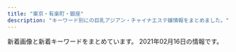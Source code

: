```yaml
---
title: "東京・有楽町・銀座"
description: "キーワード別にの巨乳アジアン・チャイナエステ嬢情報をまとめました。"
---
```


新着画像と新着キーワードをまとめています。
2021年02月16日の情報です。

<DmmAffiliateIns />
<KeywordTable
  shops={
    [
    {
        "url": "https://aroma.tyo.cm/",
        "img_links": [],
        "station": "\u8305\u5834\u753a\u99c510\u756a\u51fa\u53e3",
        "name": "\u6975\u4e0a\u30e1\u30f3\u30ba\u30a2\u30ed\u30de\u65e5\u672c\u6a4b",
        "keywords": {}
    },
    {
        "name": "\u30e9\u30d5\u30a3\u30fc\u30eb",
        "keywords": {},
        "station": "\u65b0\u65e5\u672c\u6a4b\u99c55\u756a\u51fa\u53e3",
        "url": "http://s-este.net/",
        "img_links": []
    },
    {
        "url": "http://koikst.xyz/",
        "keywords": {
            "E": 3,
            "89": 3,
            "85": 2,
            "C": 2
        },
        "img_links": [
            "http://sunflower.jp.net/3.jpg",
            "http://koikst.xyz/_src/20886231/_dsf0770_pp.jpg",
            "http://koikst.xyz/_src/20886062/index_35.png",
            "http://koikst.xyz/_src/20885836/sign.jpg",
            "http://koikst.xyz/_src/20885845/up.png",
            "http://koikst.xyz/_src/20886006/wechatimg36.jpg",
            "http://koikst.xyz/_src/20886063/index_36.png",
            "http://koikst.xyz/_src/20886300/media-20170919.jpg",
            "http://koikst.xyz/_src/20886092/therapist-ito.jpg",
            "http://koikst.xyz/_src/20886008/_k3_6019.jpg",
            "http://koikst.xyz/_src/20886005/wechatimg35.jpg",
            "http://koikst.xyz/_src/21089124/img20180325193504865361.png",
            "http://koikst.xyz/_src/20886283/img20170527114635169213.png",
            "http://koikst.xyz/_src/20886064/index_37.png",
            "http://koikst.xyz/_src/20886065/index_38.png",
            "http://koikst.xyz/_src/20886211/07958eda583eff2b24876adf03c0a434.jpg",
            "http://koikst.xyz/_src/51067440/wechatimg723.jpg",
            "http://koikst.xyz/_src/20885811/up.png",
            "http://koikst.xyz/_src/20886287/9c88380aa0315ec9292225a3223d62d9.jpg",
            "http://koikst.xyz/_src/20886122/up.png",
            "http://koikst.xyz/_src/20886009/img_2917.jpg",
            "http://sunflower.jp.net/2.jpg",
            "http://sunflower.jp.net/1.jpg",
            "http://koikst.xyz/_src/20886019/up.png",
            "http://koikst.xyz/_src/20886060/index_33.png",
            "http://koikst.xyz/_src/20885828/up.png",
            "http://koikst.xyz/_src/20886007/_k3_6020.jpg",
            "http://koikst.xyz/_src/20886010/img_3017.jpg",
            "http://koikst.xyz/_src/51067435/wechatimg725.jpg",
            "http://koikst.xyz/_src/51067433/wechatimg726.jpg",
            "http://koikst.xyz/_src/20886308/t02200330_0640096013249885015.jpg",
            "http://koikst.xyz/_src/20886103/up.png",
            "http://koikst.xyz/_src/20886303/07958eda583eff2b24876adf03c0a434.jpg",
            "http://koikst.xyz/_src/20886111/_dsf0778_pp.jpg",
            "http://koikst.xyz/_src/20886061/index_34.png",
            "http://koikst.xyz/_src/20886235/t02200330_0640096013249885015.jpg",
            "http://koikst.xyz/_src/20886233/906ab10dd05fdcaee1fa99bd6e5779ea.jpg",
            "http://koikst.xyz/_src/20886310/wechatimg405.jpg",
            "http://koikst.xyz/_src/20886305/therapist-ito.jpg",
            "http://koikst.xyz/_src/20886148/therapist-ito.jpg",
            "http://koikst.xyz/_src/20886229/_dsf0778_pp.jpg",
            "http://koikst.xyz/_src/20886222/up.png",
            "http://koikst.xyz/_src/20885809/www.cman.png",
            "http://koikst.xyz/_src/20886059/sign.png",
            "http://koikst.xyz/_src/20886058/sign.png",
            "http://koikst.xyz/_src/20886066/slider2.png",
            "http://koikst.xyz/_src/51067437/wechatimg724.jpg",
            "http://koikst.xyz/_src/20886035/up.png",
            "http://koikst.xyz/_src/20885997/up.png",
            "http://sunflower.jp.net/6.jpg",
            "http://sunflower.jp.net/5.jpg",
            "http://koikst.xyz/_src/20991736/t02200330_0640096013249885015.jpg"
        ],
        "name": "\u60a0",
        "station": "JR\u6771\u4eac\u99c5\u516b\u91cd\u6d32\u53e3"
    },
    {
        "img_links": [
            "http://prime-relax.work/sp/img/add.jpg",
            "http://prime-relax.work/img/mo.png",
            "http://prime-relax.work/img/sta4.jpg",
            "http://prime-relax.work/sp/img/sta14.jpg",
            "http://prime-relax.work/sp/img/sta4.jpg",
            "http://prime-relax.work/img/st07.jpg",
            "http://prime-relax.work/img/sys.jpg",
            "http://prime-relax.work/img/st4.jpg",
            "http://prime-relax.work/sp/img/sta13.jpg",
            "http://prime-relax.work/sp/img/tel.jpg",
            "http://prime-relax.work/img/sta7.jpg",
            "http://prime-relax.work/img/st14.jpg",
            "http://prime-relax.work/img/st7.jpg",
            "http://prime-relax.work/img/sta5.jpg",
            "http://prime-relax.work/img/link20067.jpg",
            "http://prime-relax.work/img/link-.jpg",
            "http://prime-relax.work/img/head.jpg",
            "http://prime-relax.work/sp/img/botton.jpg",
            "http://prime-relax.work/img/body-.jpg",
            "http://prime-relax.work/sp/img/add3.jpg",
            "http://prime-relax.work/sp/img/sys.jpg",
            "http://prime-relax.work/sp/img/sta5.jpg",
            "http://prime-relax.work/sp/img/p-8.jpg",
            "http://prime-relax.work/sp/img/sta8.jpg",
            "http://prime-relax.work/img/st13.jpg",
            "http://prime-relax.work/sp/img/t-r.jpg",
            "http://prime-relax.work/img/sta14.jpg",
            "http://prime-relax.work/img/st013.jpg",
            "http://prime-relax.work/img/IMG_1709.jpg",
            "http://prime-relax.work/img/st9.jpg",
            "http://prime-relax.work/sp/img/t-s.jpg",
            "http://prime-relax.work/img/st11.jpg",
            "http://prime-relax.work/img/sta9.jpg",
            "http://prime-relax.work/sp/img/t-t.jpg",
            "http://prime-relax.work/sp/img/tit.jpg",
            "http://prime-relax.work/img/sta11.jpg",
            "http://prime-relax.work/img/link10033.jpg",
            "http://prime-relax.work/sp/img/pic.jpg",
            "http://prime-relax.work/img/st12.jpg",
            "http://prime-relax.work/sp/img/cam.jpg",
            "http://prime-relax.work/img/sta12.jpg",
            "http://prime-relax.work/sp/img/sta9.jpg",
            "http://prime-relax.work/sp/img/t-o.jpg",
            "http://prime-relax.work/img/bottom.png",
            "http://prime-relax.work/img/st04.jpg",
            "http://prime-relax.work/sp/img/pc.jpg",
            "http://prime-relax.work/sp/img/sta7.jpg",
            "http://prime-relax.work/sp/img/p-7.jpg",
            "http://prime-relax.work/img/st8.jpg",
            "http://prime-relax.work/img/eve.jpg",
            "http://prime-relax.work/img/sta13.jpg",
            "http://prime-relax.work/img/sta8.jpg",
            "http://prime-relax.work/img/st08.jpg",
            "http://prime-relax.work/img/IMG_1667.jpg",
            "http://prime-relax.work/img/link300100.jpg",
            "http://prime-relax.work/sp/img/info.jpg",
            "http://prime-relax.work/sp/img/sta12.jpg",
            "http://prime-relax.work/sp/img/sta11.jpg",
            "http://prime-relax.work/img/IMG_1675.jpg",
            "http://prime-relax.work/sp/img/time.jpg",
            "http://prime-relax.work/sp/img/add2.jpg",
            "http://prime-relax.work/sp/img/p-9.jpg",
            "http://prime-relax.work/img/st014.jpg",
            "http://prime-relax.work/img/st5.jpg",
            "http://prime-relax.work/img/bottom-.png",
            "http://prime-relax.work/img/IMG_1699.jpg",
            "http://prime-relax.work/sp/img/t-a.jpg"
        ],
        "keywords": {
            "86": 7,
            "C": 7,
            "84": 5,
            "D": 10,
            "E": 1,
            "82": 1,
            "87": 4,
            "88": 1
        },
        "url": "http://prime-relax.work/",
        "name": "PRIME\u30fb\u30d7\u30e9\u30a4\u30e0",
        "station": "\u99ac\u55b0\u753a\u99c51\u756a\u51fa\u53e3"
    },
    {
        "name": "Angel Love",
        "keywords": {
            "D": 20,
            "87": 10,
            "86": 5,
            "85": 5
        },
        "station": "\u9280\u5ea7\u99c5A5\u51fa\u53e3",
        "img_links": [
            "https://angel-love.tyo.cm/images/news_bj3.jpg",
            "https://angel-love.tyo.cm/images/s1.jpg",
            "https://angel-love.tyo.cm/images/info.jpg",
            "https://angel-love.tyo.cm/images/news_bj1.jpg",
            "https://angel-love.tyo.cm/images/mobile.jpg",
            "https://angel-love.tyo.cm/images/top.jpg",
            "https://angel-love.tyo.cm/photos/sites/27/2021/02/2021021606344273.jpg",
            "https://angel-love.tyo.cm/images/room4.jpg",
            "https://angel-love.tyo.cm/photos/sites/27/2021/02/2021021606263617.jpg",
            "https://angel-love.tyo.cm/images/room2.jpg",
            "https://angel-love.tyo.cm/images/s_staff.png",
            "https://angel-love.tyo.cm/images/s3.jpg",
            "https://angel-love.tyo.cm/photos/sites/27/2021/02/2021021603212172.jpg",
            "https://angel-love.tyo.cm/images/room3.jpg",
            "https://angel-love.tyo.cm/photos/sites/27/2021/02/2021021603162127.jpg",
            "https://angel-love.tyo.cm/photos/sites/27/2021/02/2021021603162366.jpg",
            "https://angel-love.tyo.cm/images/s_news.jpg",
            "https://angel-love.tyo.cm/images/room1.jpg"
        ],
        "url": "https://angel-love.tyo.cm/"
    },
    {
        "station": "JR\u6771\u4eac\u99c5\u516b\u91cd\u6d32\u5317\u53e3",
        "url": "https://mens-esthe.jpn.vin/",
        "keywords": {
            "86": 100,
            "85": 25,
            "D": 125
        },
        "name": "\u6771\u4eac\u65e5\u672c\u6a4b\u30e1\u30f3\u30ba\u30a8\u30b9\u30c6",
        "img_links": [
            "https://mens-esthe.jpn.vin/images/tit_link.jpg",
            "https://mens-esthe.jpn.vin/images/side_mobile.jpg",
            "https://mens-esthe.jpn.vin/photos/sites/4/2020/12/2020121102501422.jpg",
            "https://mens-esthe.jpn.vin/images/sp_tit_link.jpg",
            "https://mens-esthe.jpn.vin/images/nav_link04.png",
            "https://mens-esthe.jpn.vin/images/tit_staff02.jpg",
            "https://mens-esthe.jpn.vin/images/nav_link01.png",
            "https://mens-esthe.jpn.vin/images/nav_link03.png",
            "https://mens-esthe.jpn.vin/images/room2.jpg",
            "https://mens-esthe.jpn.vin/images/sp_tit_info.jpg",
            "https://mens-esthe.jpn.vin/images/nav_link02.png",
            "https://mens-esthe.jpn.vin/images/sp_tit_pick.jpg",
            "https://mens-esthe.jpn.vin/images/tit_info.jpg",
            "https://mens-esthe.jpn.vin/images/tit_pick.jpg",
            "https://mens-esthe.jpn.vin/images/nav_link06.png",
            "https://mens-esthe.jpn.vin/images/nav_link07.png",
            "https://mens-esthe.jpn.vin/images/sp_tit_staff02.jpg",
            "https://mens-esthe.jpn.vin/photos/sites/4/2020/12/2020121102464663.jpg",
            "https://mens-esthe.jpn.vin/images/navbar-top.jpg",
            "https://mens-esthe.jpn.vin/images/sp_end.png",
            "https://mens-esthe.jpn.vin/photos/sites/4/2020/12/202012110248090.jpg",
            "https://mens-esthe.jpn.vin/photos/sites/4/2020/12/2020121102462172.jpg",
            "https://mens-esthe.jpn.vin/images/nav_link08.png",
            "https://mens-esthe.jpn.vin/images/photo_1.jpg",
            "https://mens-esthe.jpn.vin/images/top.png",
            "https://mens-esthe.jpn.vin/images/tit_face.jpg",
            "https://mens-esthe.jpn.vin/images/sp_tit_staff.jpg",
            "https://mens-esthe.jpn.vin/images/nav_link05.png",
            "https://mens-esthe.jpn.vin/images/end.png",
            "https://mens-esthe.jpn.vin/images/sp_photo_1.jpg",
            "https://mens-esthe.jpn.vin/photos/sites/4/2020/12/2020121102483539.jpg",
            "https://mens-esthe.jpn.vin/images/tit_staff.jpg",
            "https://mens-esthe.jpn.vin/images/room1.jpg"
        ]
    },
    {
        "name": "Lotus\uff5e\u30ed\u30fc\u30bf\u30b9\uff5e",
        "station": "\u65b0\u5bcc\u753a\u99c53\u756a\u51fa\u53e3",
        "img_links": [
            "http://missyou-esthe.com/img/tt2.jpg",
            "http://missyou-esthe.com/img/lin.jpg",
            "http://missyou-esthe.com/img/cg07.jpg",
            "http://missyou-esthe.com/img/cg11.jpg",
            "http://missyou-esthe.com/img/tt14.jpg",
            "http://missyou-esthe.com/img/cg06.jpg",
            "http://missyou-esthe.com/img/t3.jpg",
            "http://missyou-esthe.com/img/cg03.jpg",
            "http://missyou-esthe.com/img/tt12.jpg",
            "http://missyou-esthe.com/img/cg10.jpg",
            "http://missyou-esthe.com/img/mr1.jpg",
            "http://missyou-esthe.com/img/cg01.jpg",
            "http://missyou-esthe.com/img/no.png",
            "http://missyou-esthe.com/img/tt21.jpg",
            "http://missyou-esthe.com/img/cg02.jpg",
            "http://missyou-esthe.com/img/t1.jpg",
            "http://missyou-esthe.com/img/t2.jpg",
            "http://missyou-esthe.com/img/cg13.jpg",
            "http://missyou-esthe.com/img/cg04.jpg",
            "http://missyou-esthe.com/img/cg14.jpg",
            "http://missyou-esthe.com/img/cg091.jpg",
            "http://missyou-esthe.com/img/f.jpg",
            "http://missyou-esthe.com/img/cg05.jpg",
            "http://missyou-esthe.com/img/tt18.jpg",
            "http://missyou-esthe.com/img/tt4.jpg",
            "http://missyou-esthe.com/img/tt16.jpg",
            "http://missyou-esthe.com/img/tt13.jpg",
            "http://missyou-esthe.com/img/cg08.jpg",
            "http://missyou-esthe.com/img/f1.jpg",
            "http://missyou-esthe.com/img/tt11.jpg",
            "http://missyou-esthe.com/img/cg09.jpg",
            "http://missyou-esthe.com/img/tt15.jpg",
            "http://missyou-esthe.com/img/tt19.jpg",
            "http://missyou-esthe.com/img/tt17.jpg",
            "http://missyou-esthe.com/img/tt1.jpg",
            "http://missyou-esthe.com/img/tt20.jpg",
            "http://missyou-esthe.com/img/eve.jpg"
        ],
        "url": "http://missyou-esthe.com/",
        "keywords": {
            "87": 4,
            "86": 14,
            "85": 2
        }
    },
    {
        "station": "\u516b\u4e01\u5800\u99c5A5\u53e3",
        "keywords": {
            "C": 15
        },
        "url": "http://arm-heal.com/",
        "name": "\u7d05\u8449",
        "img_links": [
            "http://arm-heal.com/img/att.png",
            "http://arm-heal.com/pic/topimg2.png",
            "http://arm-heal.com/staff/miki/01mb.jpg",
            "http://arm-heal.com/staff/emi/01.jpg",
            "http://arm-heal.com/pic/topimg1.png",
            "http://arm-heal.com/staff/emi/01mb.jpg",
            "http://arm-heal.com/staff/miya/01.jpg",
            "http://arm-heal.com/pic/topimg4.png",
            "http://arm-heal.com/pic/head.jpg",
            "http://arm-heal.com/img/ttl_rec.png",
            "http://arm-heal.com/staff/yuki/01.jpg",
            "http://arm-heal.com/staff/miki/01.jpg",
            "http://arm-heal.com/img/ttl_staff.jpg",
            "http://arm-heal.com/staff/miya/01mb.jpg",
            "http://arm-heal.com/img/corona.png",
            "http://arm-heal.com/img/ttl_mobile.png",
            "http://arm-heal.com/staff/yuuyuu/01mb.jpg",
            "http://arm-heal.com/staff/yuki/01mb.jpg",
            "http://arm-heal.com/pic/topimg5.png",
            "http://arm-heal.com/pic/topimg3.png",
            "http://arm-heal.com/staff/aya/01mb.jpg",
            "http://arm-heal.com/staff/aya/01.jpg",
            "http://arm-heal.com/i/files/homeimg.jpg",
            "http://arm-heal.com/staff/yuuyuu/01.jpg"
        ]
    },
    {
        "keywords": {},
        "station": "\u8305\u5834\u753a\u99c511\u756a\u51fa\u53e3",
        "name": "\u5143\u6c17\u30e2\u30ea\u30e2\u30ea",
        "img_links": [
            "http://www.kayabatyo-massage.work/images/recruit/point_07.png",
            "http://www.kayabatyo-massage.work/images/recruit/point_08.png",
            "http://www.kayabatyo-massage.work/images/mainvisual_01.jpg",
            "http://www.kayabatyo-massage.work/images/mainvisual_01_s.jpg",
            "http://www.kayabatyo-massage.work/images/mainvisual_02.jpg",
            "http://www.kayabatyo-massage.work/staff/nanami.jpg",
            "http://www.kayabatyo-massage.work/images/recruit/nagare_07.png",
            "http://www.kayabatyo-massage.work/images/recruit/point_04.png",
            "http://www.kayabatyo-massage.work/images/recruit/point_06.png",
            "http://www.kayabatyo-massage.work/images/recruit/nagare_02.jpg",
            "http://www.kayabatyo-massage.work/images/icon_new.png",
            "http://www.kayabatyo-massage.work/images/head_interior.jpg",
            "http://www.kayabatyo-massage.work/images/icon_ranking_03.png",
            "http://www.kayabatyo-massage.work/staff/kaoru.jpg",
            "http://www.kayabatyo-massage.work/images/trigger.jpg",
            "http://www.kayabatyo-massage.work/images/mainvisual_02_s.jpg",
            "http://www.kayabatyo-massage.work/images/recruit/point_05.png",
            "http://www.kayabatyo-massage.work/images/recruit/nagare_03.jpg",
            "http://www.kayabatyo-massage.work/images/recruit/req_03.jpg",
            "http://www.kayabatyo-massage.work/images/sw_home.png",
            "http://www.kayabatyo-massage.work/images/recruit/point_09.png",
            "http://www.kayabatyo-massage.work/images/recruit/message_03.png",
            "http://www.kayabatyo-massage.work/images/icon_ranking_01.png",
            "http://www.kayabatyo-massage.work/images/recruit/sp_mainvisual.jpg",
            "http://www.kayabatyo-massage.work/images/recruit/point_03.png",
            "http://www.kayabatyo-massage.work/images/sw_tel.png",
            "http://www.kayabatyo-massage.work/images/no_image.jpg",
            "http://www.kayabatyo-massage.work/images/icon_ranking_02.png",
            "http://www.kayabatyo-massage.work/images/recruit/nagare_05.png",
            "http://www.kayabatyo-massage.work/images/recruit/nagare_06.png",
            "http://www.kayabatyo-massage.work/staff/hinata.jpg",
            "http://www.kayabatyo-massage.work/images/recruit/nagare_01.jpg",
            "http://www.kayabatyo-massage.work/images/head_therapist.jpg"
        ],
        "url": "http://www.kayabatyo-massage.work/"
    },
    {
        "url": "http://esthe-aroma.com/",
        "station": "\u99ac\u55b0\u6a2a\u5c71\u99c5A2\u51fa\u53e3",
        "img_links": [
            "http://esthe-aroma.com/images/mainImg_sub.jpg",
            "http://esthe-aroma.com/images/cg13.jpg",
            "http://esthe-aroma.com/images/icon_staff.png",
            "http://esthe-aroma.com/images/cg11.jpg",
            "http://esthe-aroma.com/images/cg08.jpg",
            "http://esthe-aroma.com/images/end-info.png",
            "http://esthe-aroma.com/images/cg09.jpg",
            "http://esthe-aroma.com/images/icon_concept.png",
            "http://esthe-aroma.com/images/photo01.jpg",
            "http://esthe-aroma.com/images/cg02.jpg",
            "http://esthe-aroma.com/images/photo02.jpg",
            "http://esthe-aroma.com/images/cg10.jpg",
            "http://esthe-aroma.com/images/icon_tel.png",
            "http://esthe-aroma.com/images/icon_top.png",
            "http://esthe-aroma.com/images/icon_info.png",
            "http://esthe-aroma.com/images/qrc.jpg",
            "http://esthe-aroma.com/images/cg04.jpg",
            "http://esthe-aroma.com/images/cg01.jpg",
            "http://esthe-aroma.com/images/cg07.jpg",
            "http://esthe-aroma.com/images/btn2.png",
            "http://esthe-aroma.com/images/cg03.jpg",
            "http://esthe-aroma.com/images/cg12.jpg",
            "http://esthe-aroma.com/images/photo03.jpg",
            "http://esthe-aroma.com/images/cg06.jpg",
            "http://esthe-aroma.com/images/cg05.jpg"
        ],
        "keywords": {
            "E": 1,
            "C": 2,
            "86": 13,
            "D": 10
        },
        "name": "Miss.9\uff5e\u30df\u30b9.\u30ad\u30e5\u30a6\uff5e"
    },
    {
        "name": "Tiara-\u30c6\u30a4\u30a2\u30e9-",
        "img_links": [
            "https://est-tiara.info/images/gallery/r2.jpg",
            "https://est-tiara.info/uploadfiles/Image/campaignEstTiaraInfo.jpg",
            "https://est-tiara.info/staffPhoto/b20201016083828.jpg",
            "https://est-tiara.info/staffPhoto/s20201016083828.jpg",
            "https://est-tiara.info/images/gallery/r5.jpg",
            "https://est-tiara.info/js/sliderLine/slide_next.png",
            "https://est-tiara.info/staffPhoto/s20201016083756.jpg",
            "https://est-tiara.info/images/gallery/r4.jpg",
            "https://est-tiara.info/images/gallery/r6.jpg",
            "https://est-tiara.info/images/gallery/r3.jpg",
            "https://est-tiara.info/staffPhoto/s20201016083716.jpg",
            "https://est-tiara.info/staffPhoto/b20201016083756.jpg",
            "https://est-tiara.info/js/sliderLine/slide_prev.png",
            "https://est-tiara.info/staffPhoto/b20200924141844.jpg",
            "https://est-tiara.info/images/gallery/r8.jpg",
            "https://est-tiara.info/images/gallery/r1.jpg",
            "https://est-tiara.info/images/mobile.png",
            "https://est-tiara.info/images/gallery/r7.jpg",
            "https://est-tiara.info/staffPhoto/b20201016083716.jpg",
            "https://est-tiara.info/staffPhoto/s20201016083614.jpg",
            "https://est-tiara.info/staffPhoto/b20201016083614.jpg",
            "https://est-tiara.info/images/returnBtn.png",
            "https://est-tiara.info/staffPhoto/s20200924141844.jpg"
        ],
        "station": "\u6771\u9280\u5ea7\u99c5A7\u51fa\u53e3",
        "url": "https://est-tiara.info/",
        "keywords": {
            "D": 3,
            "89": 1,
            "E": 1,
            "C": 1
        }
    },
    {
        "url": "https://melodyspa.tokyo/",
        "name": "Melody Spa -\u30e1\u30ed\u30c7\u30a3 \u30b9\u30d1-",
        "station": "JR\u65b0\u65e5\u672c\u6a4b\u99c56\u756a\u51fa\u53e3",
        "img_links": [
            "https://melodyspa.tokyo/images/st/rara2.jpg",
            "https://melodyspa.tokyo/images/st/yuna.jpg",
            "https://melodyspa.tokyo/images/st/miho.jpg",
            "https://melodyspa.tokyo/images/st/mina2.jpg",
            "https://melodyspa.tokyo/images/st/mina.jpg",
            "https://melodyspa.tokyo/images/st/risa.jpg",
            "https://melodyspa.tokyo/images/st/you.jpg",
            "https://melodyspa.tokyo/images/st/you3.jpg",
            "https://melodyspa.tokyo/images/topimage/topimage.jpg",
            "https://melodyspa.tokyo/images/st/you2.jpg",
            "https://melodyspa.tokyo/images/st/yuna1.jpg",
            "https://melodyspa.tokyo/images/st/yuna2.jpg",
            "https://melodyspa.tokyo/images/st/ringo.jpg",
            "https://melodyspa.tokyo/images/share/pagetop.png"
        ],
        "keywords": {
            "C": 28,
            "86": 4,
            "F": 2
        }
    },
    {
        "name": "COCOSIA",
        "url": "http://cocosia-massage.work/",
        "station": "\u4eba\u5f62\u753a\u99c5A1\u51fa\u53e3",
        "keywords": {
            "E": 2,
            "87": 2,
            "D": 8,
            "85": 16,
            "F": 5,
            "88": 5,
            "C": 22
        },
        "img_links": [
            "http://cocosia-massage.work/img/xmas.png",
            "http://cocosia-massage.work/sp/img/cam1.jpg",
            "http://cocosia-massage.work/sp/img/pc.jpg",
            "http://cocosia-massage.work/img/sta3.jpg",
            "http://cocosia-massage.work/sp/img/p-3.jpg",
            "http://cocosia-massage.work/sp/img/st4.jpg",
            "http://cocosia-massage.work/sp/img/cam4.jpg",
            "http://cocosia-massage.work/img/sta6.jpg",
            "http://cocosia-massage.work/img/st5.jpg",
            "http://cocosia-massage.work/sp/img/rec.jpg",
            "http://cocosia-massage.work/img/st2.jpg",
            "http://cocosia-massage.work/img/acc.jpg",
            "http://cocosia-massage.work/img/fla-1.jpg",
            "http://cocosia-massage.work/sp/img/t-t2.jpg",
            "http://cocosia-massage.work/img/st4.jpg",
            "http://cocosia-massage.work/img/r9.jpg",
            "http://cocosia-massage.work/img/st6.jpg",
            "http://cocosia-massage.work/sp/img/st3.jpg",
            "http://cocosia-massage.work/img/sta1.jpg",
            "http://cocosia-massage.work/sp/img/t-t.jpg",
            "http://cocosia-massage.work/sp/img/st6.jpg",
            "http://cocosia-massage.work/img/conc.jpg",
            "http://cocosia-massage.work/img/head2.jpg",
            "http://cocosia-massage.work/img/cncp.jpg",
            "http://cocosia-massage.work/img/sta2.jpg",
            "http://cocosia-massage.work/img/nos.jpg",
            "http://cocosia-massage.work/img/news.jpg",
            "http://cocosia-massage.work/img/sta4.jpg",
            "http://cocosia-massage.work/sp/img/st5.jpg",
            "http://cocosia-massage.work/sp/img/st2.jpg",
            "http://cocosia-massage.work/sp/img/cam3.jpg",
            "http://cocosia-massage.work/img/st1.jpg",
            "http://cocosia-massage.work/sp/img/st1.jpg",
            "http://cocosia-massage.work/sp/img/t-s.jpg",
            "http://cocosia-massage.work/sp/img/botton.jpg",
            "http://cocosia-massage.work/img/fla-2.jpg",
            "http://cocosia-massage.work/img/newf.jpg",
            "http://cocosia-massage.work/sp/img/info.jpg",
            "http://cocosia-massage.work/sp/img/acc.jpg",
            "http://cocosia-massage.work/sp/img/qr.jpg",
            "http://cocosia-massage.work/sp/img/sys.jpg",
            "http://cocosia-massage.work/sp/img/t-r.jpg",
            "http://cocosia-massage.work/sp/img/p-5.jpg",
            "http://cocosia-massage.work/img/sta5.jpg",
            "http://cocosia-massage.work/img/st3.jpg",
            "http://cocosia-massage.work/sp/img/cam2.jpg",
            "http://cocosia-massage.work/sp/img/p-4.jpg",
            "http://cocosia-massage.work/sp/img/p-6.jpg"
        ]
    },
    {
        "img_links": [
            "http://toukasui.jpn.mn/images/mobile.jpg",
            "http://toukasui.jpn.mn/photos/sites/43/2020/10/2020101609280453.jpg",
            "http://toukasui.jpn.mn/photos/sites/43/2020/10/2020101609275328.jpg",
            "http://toukasui.jpn.mn/photos/sites/43/2020/10/2020101609275477.jpg",
            "http://toukasui.jpn.mn/photos/sites/43/2020/10/2020101609280628.jpg",
            "http://toukasui.jpn.mn/images/news.jpg",
            "http://toukasui.jpn.mn/photos/sites/49/2019/02/2019020710305082.jpg",
            "http://toukasui.jpn.mn/photos/sites/43/2020/10/202010160927570.jpg",
            "http://toukasui.jpn.mn/photos/sites/49/2019/08/2019081010463794.jpg",
            "http://toukasui.jpn.mn/photos/sites/43/2020/10/2020101609280386.jpg",
            "http://toukasui.jpn.mn/photos/sites/43/2020/10/2020101609275438.jpg",
            "http://toukasui.jpn.mn/images/top.jpg",
            "http://toukasui.jpn.mn/photos/sites/49/2019/11/2019111002374421.jpg",
            "http://toukasui.jpn.mn/photos/sites/43/2020/10/2020101609280275.jpg",
            "http://toukasui.jpn.mn/photos/sites/49/2019/08/2019082510480041.jpg",
            "http://toukasui.jpn.mn/images/room3.jpg",
            "http://toukasui.jpn.mn/photos/sites/43/2020/10/2020101609280850.jpg",
            "http://toukasui.jpn.mn/photos/sites/49/2018/12/2018121411170742.jpg",
            "http://toukasui.jpn.mn/images/face.jpg",
            "http://toukasui.jpn.mn/photos/sites/43/2020/10/2020101609275794.jpg",
            "http://toukasui.jpn.mn/photos/sites/43/2020/10/2020101609280581.jpg",
            "http://toukasui.jpn.mn/photos/sites/43/2020/10/2020101609274796.jpg",
            "http://toukasui.jpn.mn/photos/sites/43/2020/10/2020101609275149.jpg",
            "http://toukasui.jpn.mn/photos/sites/49/2019/02/2019021519245846.jpg",
            "http://toukasui.jpn.mn/photos/sites/43/2020/10/2020101609274642.jpg",
            "http://toukasui.jpn.mn/photos/sites/43/2020/10/2020101609275933.jpg",
            "http://toukasui.jpn.mn/photos/sites/43/2020/10/2020101609280622.jpg",
            "http://toukasui.jpn.mn/photos/sites/49/2019/03/2019030615101559.jpg",
            "http://toukasui.jpn.mn/photos/sites/43/2020/10/2020101609280033.jpg",
            "http://toukasui.jpn.mn/photos/sites/43/2020/10/2020101609275843.jpg",
            "http://toukasui.jpn.mn/photos/sites/43/2020/10/202010160927505.jpg",
            "http://toukasui.jpn.mn/photos/sites/43/2020/10/2020101609280222.jpg",
            "http://toukasui.jpn.mn/photos/sites/43/2020/10/2020101609280437.jpg",
            "http://toukasui.jpn.mn/images/room2.jpg",
            "http://toukasui.jpn.mn/photos/sites/49/2018/11/2018111701424587.jpg",
            "http://toukasui.jpn.mn/photos/sites/49/2018/11/2018110702420266.jpg",
            "http://toukasui.jpn.mn/photos/sites/49/2020/09/202009151644200.jpg",
            "http://toukasui.jpn.mn/images/room1.jpg",
            "http://toukasui.jpn.mn/photos/sites/43/2020/10/2020101609275028.jpg",
            "http://toukasui.jpn.mn/photos/sites/43/2020/10/2020101609275678.jpg",
            "http://toukasui.jpn.mn/photos/sites/43/2020/10/2020101609275658.jpg",
            "http://toukasui.jpn.mn/images/s_staff.png",
            "http://toukasui.jpn.mn/photos/sites/43/2020/10/2020101609275375.jpg",
            "http://toukasui.jpn.mn/photos/sites/43/2020/10/2020101609280810.jpg",
            "http://toukasui.jpn.mn/photos/sites/43/2020/10/202010160927511.jpg",
            "http://toukasui.jpn.mn/photos/sites/49/2019/09/2019091616543823.jpg",
            "http://toukasui.jpn.mn/photos/sites/43/2020/10/2020101609280797.jpg",
            "http://toukasui.jpn.mn/photos/sites/43/2020/10/2020101609275537.jpg",
            "http://toukasui.jpn.mn/photos/sites/43/2020/10/202010160927483.jpg",
            "http://toukasui.jpn.mn/images/room4.jpg",
            "http://toukasui.jpn.mn/photos/sites/43/2020/10/2020101609275288.jpg",
            "http://toukasui.jpn.mn/photos/sites/49/2019/07/2019070111270334.jpg",
            "http://toukasui.jpn.mn/images/staff0.jpg",
            "http://toukasui.jpn.mn/photos/sites/43/2020/10/2020101609280963.jpg",
            "http://toukasui.jpn.mn/images/pick.jpg",
            "http://toukasui.jpn.mn/photos/sites/49/2019/06/2019061711394937.jpg",
            "http://toukasui.jpn.mn/photos/sites/43/2020/10/2020101609280145.jpg",
            "http://toukasui.jpn.mn/photos/sites/43/2020/10/2020101609274775.jpg"
        ],
        "station": "\u6771\u9280\u5ea7\u99c55\u756a\u51fa\u53e3",
        "name": "\u6843\u82b1\u6c34*\u3068\u3046\u304b\u3059\u3044",
        "keywords": {
            "85": 2,
            "D": 21,
            "89": 3,
            "83": 2,
            "F": 4,
            "E": 9,
            "\u4e73": 1,
            "\u30bb\u30af\u30b7\u30fc": 1,
            "90": 2,
            "86": 19,
            "88": 4,
            "87": 8,
            "C": 4,
            "\u5de8\u4e73": 1
        },
        "url": "http://toukasui.jpn.mn/"
    },
    {
        "station": "\u65b0\u5bcc\u753a\u99c5",
        "img_links": [
            "http://xn--vckg5a5c7c8c1czd.in.net/images/staff_images/cg5.jpg",
            "http://xn--vckg5a5c7c8c1czd.in.net/images/staff_images/cg17.jpg",
            "http://xn--vckg5a5c7c8c1czd.in.net/images/slider/slide1.jpg",
            "http://xn--vckg5a5c7c8c1czd.in.net/images/slider/slide2.jpg",
            "http://xn--vckg5a5c7c8c1czd.in.net/images/staff_images/cg1.jpg",
            "http://xn--vckg5a5c7c8c1czd.in.net/images/slider/slide1s.jpg",
            "http://xn--vckg5a5c7c8c1czd.in.net/images/index_01.jpg",
            "http://xn--vckg5a5c7c8c1czd.in.net/images/an_1_03.jpg",
            "http://xn--vckg5a5c7c8c1czd.in.net/images/staff_images/cg16.jpg",
            "http://xn--vckg5a5c7c8c1czd.in.net/images/staff_images/top_small_1.jpg",
            "http://xn--vckg5a5c7c8c1czd.in.net/images/an_2_06.jpg",
            "http://xn--vckg5a5c7c8c1czd.in.net/images/slider/slide2s.jpg",
            "http://xn--vckg5a5c7c8c1czd.in.net/images/QRcode.jpg",
            "http://xn--vckg5a5c7c8c1czd.in.net/images/an_2_02.jpg",
            "http://xn--vckg5a5c7c8c1czd.in.net/images/staff_images/cg14.jpg",
            "http://xn--vckg5a5c7c8c1czd.in.net/images/an_1_04.jpg",
            "http://xn--vckg5a5c7c8c1czd.in.net/images/an_2_04.jpg",
            "http://xn--vckg5a5c7c8c1czd.in.net/images/an_1_07.jpg",
            "http://xn--vckg5a5c7c8c1czd.in.net/images/staff_images/top_small_17.jpg",
            "http://xn--vckg5a5c7c8c1czd.in.net/images/an_2_05.jpg",
            "http://xn--vckg5a5c7c8c1czd.in.net/images/staff_images/top_small_14.jpg",
            "http://xn--vckg5a5c7c8c1czd.in.net/images/slider/slide3.jpg",
            "http://xn--vckg5a5c7c8c1czd.in.net/images/an_1_06.jpg",
            "http://xn--vckg5a5c7c8c1czd.in.net/images/slider/slide3s.jpg",
            "http://xn--vckg5a5c7c8c1czd.in.net/images/an_2_07.jpg",
            "http://xn--vckg5a5c7c8c1czd.in.net/images/staff_images/top_small_5.jpg",
            "http://xn--vckg5a5c7c8c1czd.in.net/images/an_1_02.jpg",
            "http://xn--vckg5a5c7c8c1czd.in.net/images/no.png",
            "http://xn--vckg5a5c7c8c1czd.in.net/images/an_2_03.jpg",
            "http://xn--vckg5a5c7c8c1czd.in.net/images/staff_images/top_small_16.jpg"
        ],
        "url": "http://xn--vckg5a5c7c8c1czd.in.net/",
        "keywords": {
            "D": 16,
            "E": 4,
            "86": 20
        },
        "name": "\u7652\u3057\u306e\u6d77"
    },
    {
        "keywords": {
            "D": 3,
            "C": 4,
            "87": 2,
            "89": 3
        },
        "url": "http://sakura.relaxnabi.com/",
        "station": "\u8305\u5834\u753a\u99c51\u756a\u51fa\u53e3",
        "img_links": [
            "http://sakura.relaxnabi.com/css/nav/nav-002.png",
            "http://sakura.relaxnabi.com/css/topleft02.png",
            "http://sakura.relaxnabi.com/css/topright02.jpg",
            "http://sakura.relaxnabi.com/css/staff/staff02.jpg",
            "http://sakura.relaxnabi.com/css/staff/staff04.jpg",
            "http://sakura.relaxnabi.com/css/staff/staff14a.jpg",
            "http://sakura.relaxnabi.com/css/nav/nav-005.png",
            "http://sakura.relaxnabi.com/css/nav/nav-004.png",
            "http://sakura.relaxnabi.com/css/nav/nav-001.png",
            "http://sakura.relaxnabi.com/css/nav/nav-003.png",
            "http://sakura.relaxnabi.com/css/nav/nav-006.png",
            "http://sakura.relaxnabi.com/css/staff/staff13.jpg",
            "http://sakura.relaxnabi.com/css/staff/staff06.jpg",
            "http://sakura.relaxnabi.com/css/topleft01.png",
            "http://sakura.relaxnabi.com/css/tel03.png"
        ],
        "name": "\u685c\uff5e\u3055\u304f\u3089\uff5e"
    },
    {
        "keywords": {
            "D": 6,
            "86": 6,
            "89": 3,
            "88": 3,
            "85": 6,
            "C": 6,
            "E": 6
        },
        "img_links": [
            "http://sweet-massage.work/img/m1.png",
            "http://sweet-massage.work/sp/img/add2.jpg",
            "http://sweet-massage.work/img/st005.jpg",
            "http://sweet-massage.work/img/st2.jpg",
            "http://sweet-massage.work/img/st01.jpg",
            "http://sweet-massage.work/sp/img/t-t.jpg",
            "http://sweet-massage.work/sp/img/st02.jpg",
            "http://sweet-massage.work/img/sta2.jpg",
            "http://sweet-massage.work/sp/img/tit.jpg",
            "http://sweet-massage.work/img/st6.jpg",
            "http://sweet-massage.work/sp/img/st04.jpg",
            "http://sweet-massage.work/img/mobile-1.png",
            "http://sweet-massage.work/sp/img/t-r.jpg",
            "http://sweet-massage.work/sp/img/st3.jpg",
            "http://sweet-massage.work/sp/img/st05.jpg",
            "http://sweet-massage.work/img/sta6.jpg",
            "http://sweet-massage.work/sp/img/st6.jpg",
            "http://sweet-massage.work/sp/img/st005.jpg",
            "http://sweet-massage.work/sp/img/time.jpg",
            "http://sweet-massage.work/img/st05.jpg",
            "http://sweet-massage.work/img/s2.jpg",
            "http://sweet-massage.work/sp/img/s6.jpg",
            "http://sweet-massage.work/sp/img/t-a.jpg",
            "http://sweet-massage.work/img/sta1.jpg",
            "http://sweet-massage.work/img/sta3.jpg",
            "http://sweet-massage.work/sp/img/info.jpg",
            "http://sweet-massage.work/sp/img/sys.jpg",
            "http://sweet-massage.work/sp/img/st4.jpg",
            "http://sweet-massage.work/sp/img/botton.jpg",
            "http://sweet-massage.work/sp/img/st03.jpg",
            "http://sweet-massage.work/img/s6.jpg",
            "http://sweet-massage.work/sp/img/st1.jpg",
            "http://sweet-massage.work/sp/img/add.jpg",
            "http://sweet-massage.work/sp/img/t-s.jpg",
            "http://sweet-massage.work/sp/img/st5.jpg",
            "http://sweet-massage.work/sp/img/tel.jpg",
            "http://sweet-massage.work/img/s1.jpg",
            "http://sweet-massage.work/img/st4.jpg",
            "http://sweet-massage.work/img/s5.jpg",
            "http://sweet-massage.work/sp/img/pic.jpg",
            "http://sweet-massage.work/sp/img/s4.jpg",
            "http://sweet-massage.work/img/st06.jpg",
            "http://sweet-massage.work/img/sta4.jpg",
            "http://sweet-massage.work/img/s3.jpg",
            "http://sweet-massage.work/img/s4.jpg",
            "http://sweet-massage.work/img/st1.jpg",
            "http://sweet-massage.work/sp/img/pc.jpg",
            "http://sweet-massage.work/sp/img/st06.jpg",
            "http://sweet-massage.work/img/sta5.jpg",
            "http://sweet-massage.work/sp/img/s5.jpg",
            "http://sweet-massage.work/img/st5.jpg",
            "http://sweet-massage.work/sp/img/t-o.jpg",
            "http://sweet-massage.work/sp/img/st2.jpg",
            "http://sweet-massage.work/img/st03.jpg",
            "http://sweet-massage.work/img/st04.jpg",
            "http://sweet-massage.work/sp/img/st01.jpg",
            "http://sweet-massage.work/img/st02.jpg",
            "http://sweet-massage.work/sp/img/s3.jpg",
            "http://sweet-massage.work/img/st3.jpg",
            "http://sweet-massage.work/img/foot-body.jpg"
        ],
        "station": "\u8305\u5834\u753a\u99c53\u756a\u51fa\u53e3",
        "url": "http://sweet-massage.work/",
        "name": "Sweet"
    },
    {
        "name": "\u30eb\u30ca\u30b7\u30e3\u30a4\u30f3",
        "station": "\u5c0f\u4f1d\u99ac\u753a\u99c53\u756a\u51fa\u53e3",
        "url": "http://luna-shine.info/",
        "keywords": {
            "81": 3,
            "G": 6,
            "82": 3,
            "\u80f8": 2,
            "86": 6,
            "84": 3,
            "D": 30,
            "88": 21,
            "85": 6,
            "89": 21,
            "E": 13,
            "F": 6,
            "87": 12,
            "\u30bb\u30af\u30b7\u30fc": 1,
            "C": 12
        },
        "img_links": [
            "http://luna-shine.info/uploads/lunashine/2014/06/image-15.jpeg",
            "http://luna-shine.info/uploads/lunashine/2019/12/e5beaee4bfa1e59bbee78987_201912071546181.jpg",
            "http://luna-shine.info/uploads/lunashine/2013/10/e381bfe382841_e589afe69cac.jpg",
            "http://luna-shine.info/uploads/lunashine/2013/10/e381bfe38286e3818d-5_e589afe69cac.jpg",
            "http://luna-shine.info/uploads/lunashine/2019/03/e5beaee4bfa1e59bbee78987_201903161627476.jpg",
            "http://luna-shine.info/uploads/lunashine/2015/01/2_e589afe69cac.jpg",
            "http://luna-shine.info/uploads/lunashine/2013/01/room-1.jpg",
            "http://luna-shine.info/uploads/lunashine/images/rq03.jpg",
            "http://luna-shine.info/uploads/lunashine/2012/12/mailmaka.jpg",
            "http://luna-shine.info/uploads/lunashine/2013/01/img_0427_e589afe69cac-276x368.jpg",
            "http://luna-shine.info/uploads/lunashine/2019/12/e5beaee4bfa1e59bbee78987_20191207154634.jpg",
            "http://luna-shine.info/uploads/lunashine/2013/01/room-10.jpg",
            "http://luna-shine.info/uploads/lunashine/images/rq01.jpg",
            "http://luna-shine.info/uploads/lunashine/2013/01/room-7.jpg",
            "http://luna-shine.info/uploads/lunashine/2014/05/naomi1-276x3584.jpg",
            "http://luna-shine.info/uploads/lunashine/2013/01/room-8.jpg",
            "http://luna-shine.info/uploads/lunashine/2019/05/e5beaee4bfa1e59bbee78987_201905171313091.jpg",
            "http://luna-shine.info/uploads/lunashine/images/no-photo.jpg",
            "http://luna-shine.info/uploads/lunashine/2019/04/e5beaee4bfa1e59bbee78987_2019031616274791.jpg",
            "http://luna-shine.info/uploads/lunashine/2015/06/image1-266x4001.jpg",
            "http://luna-shine.info/uploads/lunashine/2013/11/e381afe3828be3818b-1000x1333.jpg",
            "http://luna-shine.info/uploads/lunashine/2014/05/naomi1-276x3583.jpg",
            "http://luna-shine.info/uploads/lunashine/2012/12/topview1.jpg",
            "http://luna-shine.info/uploads/lunashine/2019/01/e5beaee4bfa1e59bbee78987_20190124144601.jpg",
            "http://luna-shine.info/uploads/lunashine/2019/07/qqe59bbee78987201504181707251.jpg",
            "http://luna-shine.info/uploads/lunashine/2019/03/e5beaee4bfa1e59bbee78987_201903141535171.jpg",
            "http://luna-shine.info/uploads/lunashine/2015/09/1-12041z120344c1_e589afe69cac_e589afe69cac.jpg",
            "http://luna-shine.info/uploads/lunashine/2015/03/8dbe4d07b4f1258c30f14b30e60c1466.png",
            "http://luna-shine.info/uploads/lunashine/images/picup.png",
            "http://luna-shine.info/uploads/lunashine/2015/03/123.jpg",
            "http://luna-shine.info/uploads/lunashine/2013/03/img_0522_e589afe69cac-1000x1333.jpg",
            "http://luna-shine.info/uploads/lunashine/2013/01/room-3.jpg",
            "http://luna-shine.info/uploads/lunashine/2017/04/22221.jpg",
            "http://luna-shine.info/uploads/lunashine/2013/01/room-2.jpg",
            "http://luna-shine.info/uploads/lunashine/2015/04/1111_e589afe69cac.jpg",
            "http://luna-shine.info/uploads/lunashine/2013/01/room-9.jpg",
            "http://luna-shine.info/uploads/lunashine/2015/01/0.jpg",
            "http://luna-shine.info/uploads/lunashine/2015/04/1111_e589afe69cac1.jpg",
            "http://luna-shine.info/uploads/lunashine/2016/11/31.jpg",
            "http://luna-shine.info/uploads/lunashine/2015/12/qqe59bbee7898720151214133747.jpg",
            "http://luna-shine.info/uploads/lunashine/2012/12/topview4.jpg",
            "http://luna-shine.info/uploads/lunashine/2013/01/room-5.jpg",
            "http://luna-shine.info/uploads/lunashine/2014/06/9c1b42356edc1bb51d040e0a1783fa97.png",
            "http://luna-shine.info/uploads/lunashine/2015/03/171f728230a16701d87b9e61ba70edf8.png",
            "http://luna-shine.info/uploads/lunashine/2013/10/4_e589afe69cac.jpg",
            "http://luna-shine.info/uploads/lunashine/2014/06/image-14.jpeg",
            "http://luna-shine.info/uploads/lunashine/2019/04/tel.jpg",
            "http://luna-shine.info/uploads/lunashine/2016/12/img_4240.jpg",
            "http://luna-shine.info/uploads/lunashine/2015/03/11111.jpg",
            "http://luna-shine.info/uploads/lunashine/2020/01/e5beaee4bfa1e59bbee78987_20190517131309.jpg",
            "http://luna-shine.info/uploads/lunashine/2019/05/e5beaee4bfa1e59bbee78987_20190517131309.jpg",
            "http://luna-shine.info/uploads/lunashine/2013/01/img_0370_e589afe69cac-276x368.jpg",
            "http://luna-shine.info/uploads/lunashine/2019/04/flash1.jpg",
            "http://luna-shine.info/uploads/lunashine/2014/04/image_e589afe69cac.png",
            "http://luna-shine.info/uploads/lunashine/2013/05/p1020464_e589afe69cac.jpg",
            "http://luna-shine.info/uploads/lunashine/images/new_tit.jpg",
            "http://luna-shine.info/uploads/lunashine/2019/04/e5beaee4bfa1e59bbee78987_201903161627475.jpg",
            "http://luna-shine.info/uploads/lunashine/2012/12/topview0.jpg",
            "http://luna-shine.info/uploads/lunashine/2015/01/11.jpg",
            "http://luna-shine.info/uploads/lunashine/2013/11/e381afe3828be3818befbc92-1000x1333.jpg",
            "http://luna-shine.info/uploads/lunashine/2014/05/22.jpg",
            "http://luna-shine.info/uploads/lunashine/2018/05/2.jpg",
            "http://luna-shine.info/uploads/lunashine/2013/01/qiu-1.jpg",
            "http://luna-shine.info/uploads/lunashine/2012/12/topview3.jpg",
            "http://luna-shine.info/uploads/lunashine/2019/04/e5beaee4bfa1e59bbee78987_201903161627478.jpg",
            "http://luna-shine.info/uploads/lunashine/2013/01/room-6.jpg",
            "http://luna-shine.info/uploads/lunashine/2013/10/e38182e38286e381bf3_e589afe69cac.jpg",
            "http://luna-shine.info/uploads/lunashine/2012/12/mobile.jpg",
            "http://luna-shine.info/uploads/lunashine/2019/04/bottom.jpg",
            "http://luna-shine.info/uploads/lunashine/2015/03/12344780f_e589afe69cac.jpg",
            "http://luna-shine.info/uploads/lunashine/2013/10/e381bfe3818d2_e589afe69cac.jpg",
            "http://luna-shine.info/uploads/lunashine/images/new_d.jpg",
            "http://luna-shine.info/uploads/lunashine/2013/01/room-11.jpg"
        ]
    },
    {
        "img_links": [
            "http://e-berry.work/sp/img/rina1.jpg",
            "http://e-berry.work/images/9.jpg",
            "http://e-berry.work/sp/images/tel.png",
            "http://e-berry.work/sp/img/moka1.jpg",
            "http://e-berry.work/staff/yoko.jpg",
            "http://e-berry.work/sp/images/9.jpg",
            "http://e-berry.work/img/nene1.jpg",
            "http://e-berry.work/staff/ai.jpg",
            "http://e-berry.work/images/sm.jpg",
            "http://e-berry.work/sp/images/int1.png",
            "http://e-berry.work/sp/staff/ayumi.jpg",
            "http://e-berry.work/sp/img/natumi1.jpg",
            "http://e-berry.work/sp/images/sys2.png",
            "http://e-berry.work/sp/images/interior_t.png",
            "http://e-berry.work/img/aya1.jpg",
            "http://e-berry.work/sp/img/nene1.jpg",
            "http://e-berry.work/sp/img/ayumi1.jpg",
            "http://e-berry.work/staff/hikari.jpg",
            "http://e-berry.work/img/moka1.jpg",
            "http://e-berry.work/sp/images/sys3.png",
            "http://e-berry.work/images/int1.jpg",
            "http://e-berry.work/sp/images/newface.png",
            "http://e-berry.work/img/yoko1.jpg",
            "http://e-berry.work/sp/images/footer.jpg",
            "http://e-berry.work/sp/images/rec1.jpg",
            "http://e-berry.work/sp/images/newsb.png",
            "http://e-berry.work/sp/images/staff_t.png",
            "http://e-berry.work/sp/images/head.jpg",
            "http://e-berry.work/sp/img/yoko1.jpg",
            "http://e-berry.work/staff/natumi.jpg",
            "http://e-berry.work/images/news_t.jpg",
            "http://e-berry.work/images/newsb.png",
            "http://e-berry.work/images/sys1.jpg",
            "http://e-berry.work/sp/staff/moka.jpg",
            "http://e-berry.work/sp/staff/haruka.jpg",
            "http://e-berry.work/sp/staff/hikari.jpg",
            "http://e-berry.work/sp/images/ac1.jpg",
            "http://e-berry.work/sp/images/topgirl.png",
            "http://e-berry.work/staff/haruka.jpg",
            "http://e-berry.work/sp/staff/ai.jpg",
            "http://e-berry.work/images/head.jpg",
            "http://e-berry.work/images/ac1.jpg",
            "http://e-berry.work/staff/ayumi.jpg",
            "http://e-berry.work/images/newface.jpg",
            "http://e-berry.work/staff/nene.jpg",
            "http://e-berry.work/sp/images/news.png",
            "http://e-berry.work/images/sys3.jpg",
            "http://e-berry.work/images/10.jpg",
            "http://e-berry.work/sp/staff/natumi.jpg",
            "http://e-berry.work/images/rec2.jpg",
            "http://e-berry.work/sp/images/int2.png",
            "http://e-berry.work/images/staff_t.jpg",
            "http://e-berry.work/sp/images/rec2.png",
            "http://e-berry.work/sp/img/hikari1.jpg",
            "http://e-berry.work/sp/staff/aya.jpg",
            "http://e-berry.work/staff/rina.jpg",
            "http://e-berry.work/images/tgirl.jpg",
            "http://e-berry.work/img/ayumi1.jpg",
            "http://e-berry.work/sp/images/sys1.png",
            "http://e-berry.work/sp/images/b2.jpg",
            "http://e-berry.work/img/haruka1.jpg",
            "http://e-berry.work/img/natumi1.jpg",
            "http://e-berry.work/images/rec1.jpg",
            "http://e-berry.work/sp/images/10.jpg",
            "http://e-berry.work/sp/staff/yoko.jpg",
            "http://e-berry.work/images/concept.jpg",
            "http://e-berry.work/sp/staff/rina.jpg",
            "http://e-berry.work/staff/aya.jpg",
            "http://e-berry.work/sp/img/aya1.jpg",
            "http://e-berry.work/sp/images/concept.jpg",
            "http://e-berry.work/images/b2.jpg",
            "http://e-berry.work/images/sys2.jpg",
            "http://e-berry.work/img/ai1.jpg",
            "http://e-berry.work/sp/images/b1.jpg",
            "http://e-berry.work/staff/moka.jpg",
            "http://e-berry.work/images/int2.jpg",
            "http://e-berry.work/sp/img/haruka1.jpg",
            "http://e-berry.work/img/rina1.jpg",
            "http://e-berry.work/images/interior_t.jpg",
            "http://e-berry.work/img/hikari1.jpg",
            "http://e-berry.work/sp/staff/nene.jpg",
            "http://e-berry.work/sp/img/ai1.jpg",
            "http://e-berry.work/images/b1.jpg"
        ],
        "url": "http://e-berry.work/index.html",
        "name": "\u30a2\u30ed\u30de\u30a2\u30ea\u30a2",
        "station": "\u6c34\u5929\u5bae\u524d\u99c56\u756a\u51fa\u53e3",
        "keywords": {}
    },
    {
        "station": "\u4eba\u5f62\u753a\u99c5A6",
        "url": "http://yume-sato.blue/",
        "img_links": [
            "http://yume-sato.blue/uploads//sites/18/2020/12/gg-150x150.jpg",
            "http://yume-sato.blue/uploads//sites/18/2020/09/s_staff.png",
            "http://yume-sato.blue/uploads//sites/18/2020/10/g2.jpg",
            "http://yume-sato.blue/uploads//sites/18/2020/09/g1.jpg",
            "http://yume-sato.blue/uploads//sites/18/2020/09/g1-150x150.jpg",
            "http://yume-sato.blue/uploads//sites/18/2020/09/g5-150x150.jpg",
            "http://yume-sato.blue/uploads//sites/18/2020/09/g6.jpg",
            "http://yume-sato.blue/uploads//sites/18/2020/09/mobile-1.jpg",
            "http://yume-sato.blue/uploads//sites/18/2020/10/g1.jpg",
            "http://yume-sato.blue/uploads//sites/18/2020/12/gg.jpg",
            "http://yume-sato.blue/uploads//sites/18/2020/09/g2-150x150.jpg",
            "http://yume-sato.blue/uploads//sites/18/2020/09/g3-150x150.jpg",
            "http://yume-sato.blue/uploads//sites/18/2020/09/top1-1.jpg",
            "http://yume-sato.blue/uploads//sites/18/2020/09/g4-150x150.jpg",
            "http://yume-sato.blue/uploads//sites/18/2020/09/top.jpg",
            "http://yume-sato.blue/uploads//sites/18/2020/09/pick.jpg",
            "http://yume-sato.blue/uploads//sites/18/2020/09/g4.jpg",
            "http://yume-sato.blue/uploads//sites/18/2020/09/g6-150x150.jpg",
            "http://yume-sato.blue/uploads//sites/18/2020/09/g5.jpg",
            "http://yume-sato.blue/uploads//sites/18/2020/09/news.jpg",
            "http://yume-sato.blue/uploads//sites/18/2020/09/g2.jpg",
            "http://yume-sato.blue/uploads//sites/18/2020/09/g3.jpg"
        ],
        "name": "\u5922\u306e\u90f7",
        "keywords": {}
    },
    {
        "url": "http://a-smile.click/",
        "keywords": {},
        "name": "Firework\uff5e\u30d5\u30a1\u30a4\u30a2\u30ef\u30fc\u30af\uff5e",
        "station": "\u7bc9\u5730\u99c52\u756a\u51fa\u53e3",
        "img_links": [
            "http://a-smile.click/girl/1.jpg",
            "http://a-smile.click/girl/2.jpg",
            "http://a-smile.click/girl/2_1.jpg",
            "http://a-smile.click/img/room/photo03.jpg",
            "http://a-smile.click/img/link_headimg.jpg",
            "http://a-smile.click/girl/3_1.jpg",
            "http://a-smile.click/girl/5_1.jpg",
            "http://a-smile.click/img/room/photo02.jpg",
            "http://a-smile.click/img/room/photo04.jpg",
            "http://a-smile.click/girl/4.jpg",
            "http://a-smile.click/img/room/photo01.jpg",
            "http://a-smile.click/img/qr.png",
            "http://a-smile.click/img/head_img.jpg",
            "http://a-smile.click/girl/1_1.jpg",
            "http://a-smile.click/girl/6.jpg",
            "http://a-smile.click/img/faq_headimg.jpg",
            "http://a-smile.click/girl/3.jpg",
            "http://a-smile.click/img/tel.png",
            "http://a-smile.click/img/staff_headimg.jpg",
            "http://a-smile.click/img/rec_headimg.jpg",
            "http://a-smile.click/girl/5.jpg"
        ]
    },
    {
        "station": "JR\u6771\u4eac\u99c5\u516b\u91cd\u6d32\u5317\u53e3",
        "img_links": [
            "http://f-relaxe.net/girl/017.jpg",
            "http://f-relaxe.net/girl/013a.jpg",
            "http://f-relaxe.net/girl/08.jpg",
            "http://f-relaxe.net/images/info_11.jpg",
            "http://f-relaxe.net/girl/013.jpg",
            "http://f-relaxe.net/images/02.jpg",
            "http://f-relaxe.net/images/01.jpg",
            "http://f-relaxe.net/girl/09.jpg",
            "http://f-relaxe.net/girl/07.jpg",
            "http://f-relaxe.net/girl/010.jpg",
            "http://f-relaxe.net/girl/024.jpg",
            "http://f-relaxe.net/images/line.jpg",
            "http://f-relaxe.net/girl/011a.jpg",
            "http://f-relaxe.net/images/index_12.jpg",
            "http://f-relaxe.net/images/index_05.jpg",
            "http://f-relaxe.net/images/index_18.jpg",
            "http://f-relaxe.net/girl/010a.jpg",
            "http://f-relaxe.net/images/sub_10.jpg",
            "http://f-relaxe.net/girl/02a.jpg",
            "http://f-relaxe.net/girl/02.jpg",
            "http://f-relaxe.net/images/index_01.jpg",
            "http://f-relaxe.net/girl/012.jpg",
            "http://f-relaxe.net/images/index_04.jpg",
            "http://f-relaxe.net/girl/09a.jpg",
            "http://f-relaxe.net/girl/08a.jpg",
            "http://f-relaxe.net/images/rec_11.jpg",
            "http://f-relaxe.net/images/index_13.jpg",
            "http://f-relaxe.net/images/index_119.jpg",
            "http://f-relaxe.net/girl/011.jpg",
            "http://f-relaxe.net/images/index_10.jpg",
            "http://f-relaxe.net/images/rec.jpg",
            "http://f-relaxe.net/images/index_16.jpg",
            "http://f-relaxe.net/images/03.jpg",
            "http://f-relaxe.net/images/sub_15.jpg",
            "http://f-relaxe.net/images/index_09.jpg",
            "http://f-relaxe.net/images/index_17.jpg",
            "http://f-relaxe.net/girl/00.jpg",
            "http://f-relaxe.net/images/index_07.jpg",
            "http://f-relaxe.net/images/index_08.jpg",
            "http://f-relaxe.net/girl/012a.jpg",
            "http://f-relaxe.net/images/index_14.jpg",
            "http://f-relaxe.net/girl/04.jpg",
            "http://f-relaxe.net/images/sub_12.jpg",
            "http://f-relaxe.net/images/index_03.jpg",
            "http://f-relaxe.net/images/staff_11.jpg",
            "http://f-relaxe.net/girl/07a.jpg",
            "http://f-relaxe.net/images/info.jpg",
            "http://f-relaxe.net/images/index_06.jpg"
        ],
        "name": "For you",
        "keywords": {
            "C": 3,
            "85": 3,
            "G": 1,
            "89": 1,
            "D": 2,
            "91": 1,
            "86": 1,
            "90": 1,
            "83": 1,
            "E": 3,
            "87": 1,
            "93": 1
        },
        "url": "http://f-relaxe.net"
    },
    {
        "url": "http://www.comodo.relaxjp.info/",
        "img_links": [
            "http://www.comodo.relaxjp.info/files/010-02.jpg",
            "http://www.comodo.relaxjp.info/files/012-02.jpg",
            "http://www.comodo.relaxjp.info/files/011.jpg",
            "http://www.comodo.relaxjp.info/images/s_staff.jpg",
            "http://www.comodo.relaxjp.info/files/008-03.jpg",
            "http://www.comodo.relaxjp.info/files/007.jpg",
            "http://www.comodo.relaxjp.info/images/bj1.jpg",
            "http://www.comodo.relaxjp.info/files/012.jpg",
            "http://www.comodo.relaxjp.info/files/007-03.jpg",
            "http://www.comodo.relaxjp.info/files/008.jpg",
            "http://www.comodo.relaxjp.info/images/bj3.jpg",
            "http://www.comodo.relaxjp.info/images/s_link.jpg",
            "http://www.comodo.relaxjp.info/images/s_info.jpg",
            "http://www.comodo.relaxjp.info/files/011-02.jpg",
            "http://www.comodo.relaxjp.info/images/top.png",
            "http://www.comodo.relaxjp.info/files/010.jpg",
            "http://www.comodo.relaxjp.info/files/012-03.jpg",
            "http://www.comodo.relaxjp.info/files/008-02.jpg",
            "http://www.comodo.relaxjp.info/files/011-03.jpg",
            "http://www.comodo.relaxjp.info/images/hua.jpg",
            "http://www.comodo.relaxjp.info/files/009-02.jpg",
            "http://www.comodo.relaxjp.info/files/009-03.jpg",
            "http://www.comodo.relaxjp.info/images/s_news.jpg",
            "http://www.comodo.relaxjp.info/files/009.jpg",
            "http://www.comodo.relaxjp.info/files/013-03.jpg",
            "http://www.comodo.relaxjp.info/files/013.jpg",
            "http://www.comodo.relaxjp.info/files/013-02.jpg",
            "http://www.comodo.relaxjp.info/files/007-02.jpg",
            "http://www.comodo.relaxjp.info/files/010-03.jpg"
        ],
        "keywords": {
            "86": 1,
            "D": 7,
            "87": 6
        },
        "name": "COMODO -\u30b3\u30e2\u30c9-",
        "station": "\u99ac\u55b0\u6a2a\u5c71\u99c5A2\u51fa\u53e3"
    },
    {
        "name": "Spa Ananda",
        "keywords": {
            "E": 7,
            "C": 16,
            "D": 16
        },
        "img_links": [
            "https://kayabacho-mensesthe.com/icon/line.png",
            "https://kayabacho-mensesthe.com/wp/wp-content/uploads/2020/10/aki-s1-150x150.jpg",
            "https://kayabacho-mensesthe.com/images/mensesthe.jpg",
            "https://kayabacho-mensesthe.com/link/mens-esthe.png",
            "https://kayabacho-mensesthe.com/room/room-l3.jpg",
            "https://kayabacho-mensesthe.com/staff/mimi-s1.jpg",
            "https://kayabacho-mensesthe.com/images/main2.jpg",
            "https://kayabacho-mensesthe.com/wp/wp-content/uploads/2019/12/emi.jpg",
            "https://kayabacho-mensesthe.com/room/room-l6.jpg",
            "https://kayabacho-mensesthe.com/room/room-l8.jpg",
            "https://kayabacho-mensesthe.com/images/main3.jpg",
            "https://kayabacho-mensesthe.com/images/main1.jpg",
            "https://kayabacho-mensesthe.com/room/room-l2.jpg",
            "https://kayabacho-mensesthe.com/images/flower.png",
            "https://kayabacho-mensesthe.com/images/top2.jpg",
            "https://kayabacho-mensesthe.com/images/main4.jpg",
            "https://kayabacho-mensesthe.com/images/top3.jpg",
            "https://kayabacho-mensesthe.com/staff/miyu-s1.jpg",
            "https://kayabacho-mensesthe.com/wp/wp-content/uploads/2020/02/miyu.jpg",
            "https://kayabacho-mensesthe.com/wp/wp-content/uploads/2019/08/mimi.jpg",
            "https://kayabacho-mensesthe.com/staff/emi-s1.jpg",
            "https://kayabacho-mensesthe.com/staff/urara-s1.jpg",
            "https://kayabacho-mensesthe.com/room/room-l1.jpg",
            "https://kayabacho-mensesthe.com/wp/wp-content/uploads/2020/08/ayaka-1.jpg",
            "https://kayabacho-mensesthe.com/wp/wp-content/uploads/2020/08/ayaka-1-200x300.jpg",
            "https://kayabacho-mensesthe.com/room/room-l4.jpg",
            "https://kayabacho-mensesthe.com/staff/rin-s1.jpg",
            "https://kayabacho-mensesthe.com/images/footer-r.png",
            "https://kayabacho-mensesthe.com/wp/wp-content/uploads/2019/12/mitsuki.jpg",
            "https://kayabacho-mensesthe.com/images/clear.png",
            "https://kayabacho-mensesthe.com/room/room-l7.jpg",
            "https://kayabacho-mensesthe.com/staff/nao-s1.jpg",
            "https://kayabacho-mensesthe.com/room/room-l5.jpg",
            "https://kayabacho-mensesthe.com/icon/facebook.png",
            "https://kayabacho-mensesthe.com/wp/wp-content/uploads/2019/07/misaki.jpg",
            "https://kayabacho-mensesthe.com/wp/wp-content/uploads/2020/12/yuki.jpg",
            "https://kayabacho-mensesthe.com/staff/aoi-s1.jpg",
            "https://kayabacho-mensesthe.com/wp/wp-content/uploads/2020/11/urara3.jpg",
            "https://kayabacho-mensesthe.com/icon/twitter.png",
            "https://kayabacho-mensesthe.com/images/footer-l.png",
            "https://kayabacho-mensesthe.com/staff/misaki-s1.jpg",
            "https://kayabacho-mensesthe.com/staff/yuna-s1.jpg",
            "https://kayabacho-mensesthe.com/wp/wp-content/uploads/2021/01/yuna.jpg",
            "https://kayabacho-mensesthe.com/icon/yelp.png",
            "https://kayabacho-mensesthe.com/images/top1.jpg",
            "https://kayabacho-mensesthe.com/staff/ayaka-s1.jpg",
            "https://kayabacho-mensesthe.com/wp/wp-content/uploads/2019/12/IMG_8988.jpg",
            "https://kayabacho-mensesthe.com/wp/wp-content/uploads/2019/12/misaki.jpg",
            "https://kayabacho-mensesthe.com/staff/aki-s1.jpg"
        ],
        "url": "https://kayabacho-mensesthe.com/",
        "station": "\u8305\u5834\u753a\u99c52\u756a\u51fa\u53e3"
    },
    {
        "img_links": [
            "http://www.hitomebore.esjp.info/files/002.jpg",
            "http://www.hitomebore.esjp.info/files/016.jpg",
            "http://www.hitomebore.esjp.info/images/mainImg_sub.jpg",
            "http://www.hitomebore.esjp.info/files/013.jpg",
            "http://www.hitomebore.esjp.info/files/015.jpg",
            "http://www.hitomebore.esjp.info/files/007.jpg",
            "http://www.hitomebore.esjp.info/images/mainImg2.jpg",
            "http://www.hitomebore.esjp.info/files/009.jpg",
            "http://www.hitomebore.esjp.info/images/m2.jpg",
            "http://www.hitomebore.esjp.info/images/m3.jpg",
            "http://www.hitomebore.esjp.info/images/btn2.png",
            "http://www.hitomebore.esjp.info/files/011.jpg",
            "http://www.hitomebore.esjp.info/files/008.jpg",
            "http://www.hitomebore.esjp.info/files/010.jpg",
            "http://www.hitomebore.esjp.info/files/014.jpg",
            "http://www.hitomebore.esjp.info/images/m4.jpg",
            "http://www.hitomebore.esjp.info/files/012.jpg",
            "http://www.hitomebore.esjp.info/images/m1.jpg"
        ],
        "name": "\u3072\u3068\u3081\u307c\u308c",
        "url": "http://www.hitomebore.esjp.info/",
        "station": "\u65b0\u5bcc\u753a\u99c53\u756a\u51fa\u53e3",
        "keywords": {
            "85": 6,
            "87": 6,
            "88": 3,
            "86": 18,
            "C": 6,
            "D": 27
        }
    },
    {
        "url": "http://tokyo-relaxtime.asia/",
        "img_links": [
            "http://tokyo-relaxtime.asia/img/interior/corridor-1.jpg",
            "http://tokyo-relaxtime.asia/img/cast/ai-03.jpg",
            "http://tokyo-relaxtime.asia/img/cast/ai-04.jpg",
            "http://tokyo-relaxtime.asia/img/cast/ami-02.jpg",
            "http://tokyo-relaxtime.asia/img/cast/yuka-04.jpg",
            "http://tokyo-relaxtime.asia/img/cast/miki-01.jpg",
            "http://tokyo-relaxtime.asia/img/cast/yui-03.jpg",
            "http://tokyo-relaxtime.asia/img/cast/yuka-03.jpg",
            "http://tokyo-relaxtime.asia/img/cast/miki-04.jpg",
            "http://tokyo-relaxtime.asia/img/slick/st-4.jpg",
            "http://tokyo-relaxtime.asia/img/cast/alice-02.jpg",
            "http://tokyo-relaxtime.asia/img/cast/momo-01.jpg",
            "http://tokyo-relaxtime.asia/img/cast/alice-01.jpg",
            "http://tokyo-relaxtime.asia/img/cast/alice-04.jpg",
            "http://tokyo-relaxtime.asia/img/cast/ai-02.jpg",
            "http://tokyo-relaxtime.asia/img/cast/miki-03.jpg",
            "http://tokyo-relaxtime.asia/img/cast/ami-03.jpg",
            "http://tokyo-relaxtime.asia/img/tw_mark.png",
            "http://tokyo-relaxtime.asia/img/cast/alice-03.jpg",
            "http://tokyo-relaxtime.asia/img/cast/miki-02.jpg",
            "http://tokyo-relaxtime.asia/img/cast/ami-04.jpg",
            "http://tokyo-relaxtime.asia/img/cast/ami-01.jpg",
            "http://tokyo-relaxtime.asia/img/cast/momo-04.jpg",
            "http://tokyo-relaxtime.asia/img/slick/st-1.jpg",
            "http://tokyo-relaxtime.asia/img/cast/yui-02.jpg",
            "http://tokyo-relaxtime.asia/img/cast/yui-04.jpg",
            "http://tokyo-relaxtime.asia/img/slick/st-3.jpg",
            "http://tokyo-relaxtime.asia/img/slick/st-5.jpg",
            "http://tokyo-relaxtime.asia/img/cast/ai-01.jpg",
            "http://tokyo-relaxtime.asia/img/cast/yui-01.jpg",
            "http://tokyo-relaxtime.asia/img/cast/yuka-02.jpg",
            "http://tokyo-relaxtime.asia/img/cast/yuka-01.jpg",
            "http://tokyo-relaxtime.asia/img/cast/momo-02.jpg",
            "http://tokyo-relaxtime.asia/img/slick/st-6.jpg",
            "http://tokyo-relaxtime.asia/img/interior/lobby-1.jpg",
            "http://tokyo-relaxtime.asia/img/cast/momo-03.jpg"
        ],
        "name": "Evergrace-\u30a8\u30d0\u30fc\u30b0\u30ec\u30fc\u30b9-",
        "station": "\u6771\u65e5\u672c\u6a4b\u99c5A2\u51fa\u53e3",
        "keywords": {}
    },
    {
        "name": "\u5236\u670d\u306e\u8a98\u60d1",
        "station": "JR\u99ac\u55b0\u753a\u99c5",
        "img_links": [
            "http://seifukulure.esnavi.work/6.jpg",
            "http://seifukulure.esnavi.work/massage1.png",
            "http://seifukulure.esnavi.work/2/uploadimg/1613302903.jpeg",
            "http://seifukulure.esnavi.work/2/uploadimg/1613302769.jpeg",
            "http://seifukulure.esnavi.work/top.png",
            "http://seifukulure.esnavi.work/staff1.jpg",
            "http://seifukulure.esnavi.work/s_massage.png",
            "http://seifukulure.esnavi.work/nei_bj3.jpg",
            "http://seifukulure.esnavi.work/int2.png",
            "http://seifukulure.esnavi.work/s_staff.png",
            "http://seifukulure.esnavi.work/1.png",
            "http://seifukulure.esnavi.work/news.png",
            "http://seifukulure.esnavi.work/2/uploadimg/1613286179.jpeg",
            "http://seifukulure.esnavi.work/2/uploadimg/1600448020.jpeg",
            "http://seifukulure.esnavi.work/nei5.jpg",
            "http://seifukulure.esnavi.work/nei3.jpg",
            "http://seifukulure.esnavi.work/2.png",
            "http://seifukulure.esnavi.work/biaoti.jpg",
            "http://seifukulure.esnavi.work/2/uploadimg/1613302622.jpeg"
        ],
        "keywords": {
            "88": 1,
            "90": 1,
            "89": 2,
            "92": 1
        },
        "url": "http://seifukulure.esnavi.work/"
    },
    {
        "img_links": [
            "https://www.hatena.ne.jp/images/wwwridge/help@2x.png",
            "http://asian.mensesthe.tokyo/wp-content/uploads/2016/01/7CzXuAWe.jpg",
            "https://b.hatena.ne.jp/images/v4/public/add/hatenabookmark_ios7.png",
            "https://b.st-hatena.com/images/entry-button/button-only@2x.png",
            "http://momipara.jp/img/link/momi88.jpg",
            "https://b.hatena.ne.jp/images/v4/public/add/hatenabookmark_android.png",
            "http://\u30a2\u30b8\u30a2\u30f3\u30a8\u30b9\u30c6.biz/images/88-31.jpg",
            "http://b.hatena.ne.jp/images/v4/public/add/hatenabookmark_ios7.png",
            "https://www.hatena.ne.jp/images/wwwridge/ng@2x.png",
            "http://b.hatena.ne.jp/images/v4/public/add/hatenabookmark_android.png",
            "https://www.hatena.ne.jp/images/wwwridge/ok@2x.png"
        ],
        "url": "http://kaitekido.eei.jp/",
        "station": "\u516b\u4e01\u5800\u99c5B2\u51fa\u53e3",
        "name": "\u5feb\u9069\u5802",
        "keywords": {}
    },
    {
        "station": "\u4eba\u5f62\u753a\u99c5A1\u51fa\u53e3",
        "name": "Dream",
        "img_links": [
            "https://ningyocho-esthe.work/images/dream/common/gallery_09.png",
            "https://ningyocho-esthe.work/images/dream/home/teaser.png",
            "https://ningyocho-esthe.work/images/dream/common/gallery_02.png",
            "https://ningyocho-esthe.work/images/dream/home/image_01.png",
            "https://ningyocho-esthe.work/images/dream/staff/1.jpg",
            "https://ningyocho-esthe.work/images/dream/staff/3.jpg",
            "https://ningyocho-esthe.work/images/dream/common/gallery_01.png",
            "https://ningyocho-esthe.work/images/dream/staff/2.jpg",
            "https://ningyocho-esthe.work/images/dream/staff/13.jpg",
            "https://ningyocho-esthe.work/images/dream/common/credit_02.png",
            "https://ningyocho-esthe.work/images/dream/common/credit_01.png",
            "https://ningyocho-esthe.work/images/dream/common/gallery_10.png",
            "https://ningyocho-esthe.work/images/dream/home/image_02.png",
            "https://ningyocho-esthe.work/images/dream/staff/imgapp_3.jpg",
            "https://ningyocho-esthe.work/images/dream/common/gallery_03.png",
            "https://ningyocho-esthe.work/images/dream/common/gallery_07.png",
            "https://ningyocho-esthe.work/images/dream/common/header_info.png",
            "https://ningyocho-esthe.work/images/dream/staff/imgapp_1.jpg",
            "https://ningyocho-esthe.work/images/dream/common/gallery_08.png",
            "https://ningyocho-esthe.work/images/dream/common/gallery_04.png",
            "https://ningyocho-esthe.work/images/dream/common/side_bnr_02.png",
            "https://ningyocho-esthe.work/images/dream/common/gallery_06.png",
            "https://ningyocho-esthe.work/images/dream/staff/\u3042\u307f.jpg",
            "https://ningyocho-esthe.work/images/dream/staff/\u30ca\u30ca.jpg",
            "https://ningyocho-esthe.work/images/dream/common/header_phone_pc.png",
            "https://ningyocho-esthe.work/images/dream/home/image_03.png",
            "https://ningyocho-esthe.work/images/dream/common/credit_03.png",
            "https://ningyocho-esthe.work/images/dream/common/gallery_05.png",
            "https://ningyocho-esthe.work/images/dream/common/side_bnr_01.png",
            "https://ningyocho-esthe.work/images/dream/staff/imgapp6.jpg"
        ],
        "keywords": {
            "\u30bb\u30af\u30b7\u30fc": 3,
            "88": 1
        },
        "url": "https://ningyocho-esthe.work/"
    }
]
}
/>
<DmmAffiliateScript />
